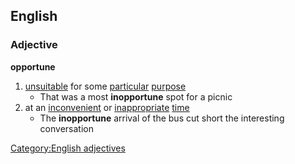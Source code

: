 ==English==
===Adjective===
'''opportune'''
#[[unsuitable]] for some [[particular]] [[purpose]]
#* That was a most '''inopportune''' spot for a picnic
#at an [[inconvenient]] or [[inappropriate]] [[time]]
#* The '''inopportune''' arrival of the bus cut short the interesting conversation
[[Category:English adjectives]]